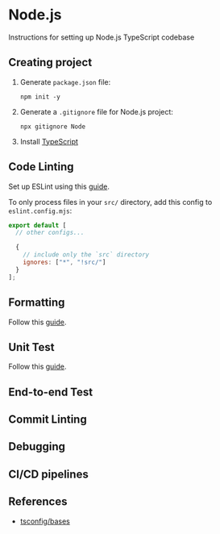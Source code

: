 # Node.js

Instructions for setting up Node.js TypeScript codebase

## Creating project

1. Generate `package.json` file:
    ```shell
    npm init -y
    ```
2. Generate a `.gitignore` file for Node.js project:
    ```shell
    npx gitignore Node
    ```
3. Install [TypeScript](../typescript/install.md)


## Code Linting

Set up ESLint using this [guide](../linters/eslint/install.mdx).

To only process files in your `src/` directory, add this config to `eslint.config.mjs`:
```js filename="eslint.config.mjs"
export default [
  // other configs...

  {
    // include only the `src` directory
    ignores: ["*", "!src/"]
  }
];
```


## Formatting

Follow this [guide](../linters/prettier/install.mdx).


## Unit Test

Follow this [guide](../testing/jest/getting-started.mdx).


## End-to-end Test


## Commit Linting


## Debugging


## CI/CD pipelines


## References

- [tsconfig/bases](https://github.com/tsconfig/bases/blob/main/bases/node20.json)
